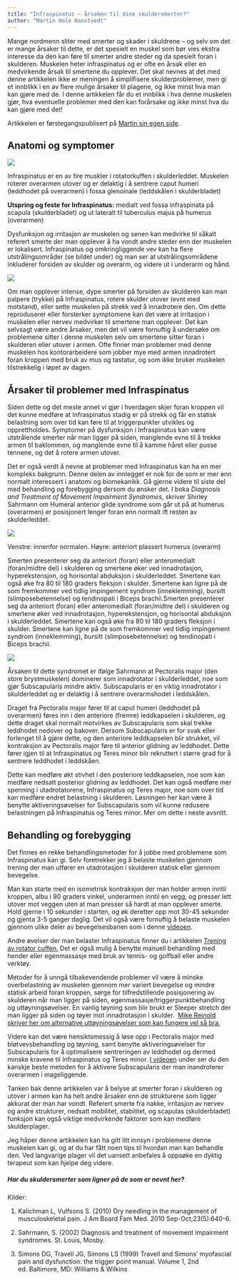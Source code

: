 ```yaml
---
title: "Infraspinatus – årsaken til dine skuldersmerter?"
author: "Martin Hole Hanstvedt"
---
```


Mange nordmenn sliter med smerter og skader i skuldrene – og selv om det er mange årsaker til dette, er det spesielt en muskel som bør vies ekstra interesse da den kan føre til smerter andre steder og da spesielt foran i skulderen. Muskelen heter infraspinatus og er ofte en årsak eller en medvirkende årsak til smertene du opplever. Det skal nevnes at det med denne artikkelen ikke er meningen å simplifisere skulderproblemer, men gi et innblikk i en av flere mulige årsaker til plagene, og ikke minst hva man kan gjøre med de. I denne artikkelen får du et innblikk i hva denne muskelen gjør, hva eventuelle problemer med den kan forårsake og ikke minst hva du kan gjøre med det!

Artikkelen er førstegangspublisert på [Martin sin egen side](http://martinhanstvedt.com/).

## Anatomi og symptomer

![](images/clipboard-3708204265.png)

Infraspinatus er en av fire muskler i rotatorkuffen i skulderleddet. Muskelen roterer overarmen utover og er delaktig i å sentrere caput humeri (leddhodet på overarmen) i fossa glenoinale (leddskålen i skulderbladet)

**Utspring og feste for Infraspinatus:** medialt ved fossa infraspinata på scapula (skulderbladet) og ut lateralt til tuberculus majus på humerus (overarmen)

Dysfunksjon og irritasjon av muskelen og senen kan medvirke til såkalt referert smerte der man opplever å ha vondt andre steder enn der muskelen er lokalisert. Infraspinatus og omkringliggende vev kan ha flere utstrålingsområder (se bildet under) og man ser at utstrålingsområdene inkluderer forsiden av skulder og overarm, og videre ut i underarm og hånd.

![](images/clipboard-3208474769.png)

Om man opplever intense, dype smerter på forsiden av skulderen kan man palpere (trykke) på Infraspinatus, rotere skulder utover (evnt med motstand), eller sette muskelen på strekk ved å innadrotere den. Om dette reproduserer eller forsterker symptomene kan det være at irritasjon i muskelen eller nervev medvirker til smertene man opplever. Det kan selvsagt være andre årsaker, men det vil være fornuftig å undersøke om problemene sitter i denne muskelen selv om smertene sitter foran i skulderen eller utover i armen. Ofte finner man problemer med denne muskelen hos kontorarbeidere som jobber mye med armen innadrotert foran kroppen med bruk av mus og tastatur, og som ikke bruker muskelen tilstrekkelig i løpet av dagen.

## Årsaker til problemer med Infraspinatus

Siden dette og det meste annet vi gjør i hverdagen skjer foran kroppen vil det kunne medføre at Infraspinatus stadig er på strekk og får en statisk belastning som over tid kan føre til at triggerpunkter utvikles og opprettholdes. Symptomer på dysfunksjon i Infraspinatus kan være utstrålende smerter når man ligger på siden, manglende evne til å trekke armen til baklommen, og manglende evne til å kamme håret eller pusse tennene, og det å rotere armen utover.

Det er også verdt å nevne at problemer med Infraspinatus kan ha en mer kompleks bakgrunn. Denne delen av innlegget er nok for de som er mer enn normalt interessert i anatomi og biomekanikk. Gå gjerne videre til siste del med behandling og forebygging dersom du ønsker det. I boka *Diagnosis and Treatment of Movement Impairment Syndromes*, skriver Shirley Sahrmann om Humeral anterior glide syndrome som går ut på at humerus (overarmen) er posisjonert lenger foran enn normalt ift resten av skulderleddet.

![](images/clipboard-811416096.png)

Venstre: innenfor normalen. Høyre: anteriort plassert humerus (overarm)

Smerten presenterer seg da anteriort (foran) eller anteromedialt (foran/midtre del) i skulderen og smertene øker ved innadrotasjon, hyperekstensjon, og horisontal abduksjon i skulderleddet. Smertene kan også øke fra 80 til 180 graders fleksjon i skulder. Smertene kan ligne på de som fremkommer ved tidlig impingement syndrom (inneklemming), bursitt (slimposebetennelse) og tendinopati i Biceps brachii.Smerten presenterer seg da anteriort (foran) eller anteromedialt (foran/midtre del) i skulderen og smertene øker ved innadrotasjon, hyperekstensjon, og horisontal abduksjon i skulderleddet. Smertene kan også øke fra 80 til 180 graders fleksjon i skulder. Smertene kan ligne på de som fremkommer ved tidlig impingement syndrom (inneklemming), bursitt (slimposebetennelse) og tendinopati i Biceps brachii.

![](images/clipboard-3732958936.png)

Årsaken til dette syndromet er ifølge Sahrmann at Pectoralis major (den store brystmuskelen) dominerer som innadrotator i skulderleddet, noe som gjør Subscapularis mindre aktiv. Subscapularis er en viktig innadrotator i skulderleddet og er delaktig i å sentrere overarmshodet i leddskålen.

Draget fra Pectoralis major fører til at caput humeri (leddhodet på overarmen) føres inn i den anteriore (fremre) leddkapselen i skulderen, og dette draget skal normalt motvirkes av Subscapularis som skal trekke leddhodet nedover og bakover. Dersom Subscapularis er for svak eller forlenget til å gjøre dette, og den anteriore leddkapselen blir strukket, vil kontraksjon av Pectoralis major føre til anterior glidning av leddhodet. Dette fører igjen til at Infraspinatus og Teres minor blir rekruttert i større grad for å sentrere leddhodet i leddskåen.

Dette kan medføre økt stivhet i den posteriore leddkapselen, noe som kan medføre nedsatt posterior glidning av leddhodet. Det kan også medføre mer spenning i utadrotatorene, Infraspinatus og Teres major, noe som over tid kan medføre endret belastning i skulderen. Løsningen her kan være å benytte aktiveringsøvelser for Subscapularis som vil kunne redusere belastningen på Infraspinatus og Teres minor. Mer om dette i neste avsnitt.

## Behandling og forebygging

Det finnes en rekke behandlingsmetoder for å jobbe med problemene som Infraspinatus kan gi. Selv foretrekker jeg å belaste muskelen gjennom trening der man utfører en utadrotasjon i skulderen statisk eller gjennom bevegelse.

Man kan starte med en isometrisk kontraksjon der man holder armen inntil kroppen, albu i 90 graders vinkel, underarmen inntil en vegg, og presser lett utover mot veggen uten at man presser så hardt at man opplever smerte. Hold gjerne i 10 sekunder i starten, og øk deretter opp mot 30-45 sekunder og gjenta 3-5 ganger daglig. Det vil også være fornuftig å belaste muskelen gjennom ulike deler av bevegelsesbanen som i denne [videoen](https://www.youtube.com/watch?v=U-gziX06GMM).

Andre øvelser der man belaster Infraspinatus finner du i artikkelen [Trening av rotator cuffen.](http://martinhanstvedt.com/2015/07/27/trening-av-rotator-cuff-skulder/) Det er også mulig å benytte manuell behandling med hender eller egenmassasje med bruk av tennis- og golfball eller andre verktøy.

Metoder for å unngå tilbakevendende problemer vil være å minske overbelastning av muskelen gjennom mer variert bevegelse og mindre statisk arbeid foran kroppen, sørge for tilfredstillende posisjonering av skulderen når man ligger på siden, egenmassasje/triggerpunktbehandling og uttøyningsøvelser. En vanlig tøyning som blir brukt er Sleeper stretch der man ligger på siden og tøyer mot innadrotasjon i skulder.  [Mike Reinold skriver her om alternative uttøyningsøvelser som kan fungere vel så bra.](http://www.mikereinold.com/2011/07/alternatives-to-the-sleeper-stretch-that-may-actually-work-better.html)

Videre kan det være hensiktsmessig å løse opp i Pectoralis major med bløtvevsbehandling og tøyning, samt benytte aktiveringsøvelser for Subscapularis for å optimalisere sentreringen av leddhodet og dermed minske kravene til Infraspinatus og Teres minor. [I videoen](http://www.youtube.com/watch?v=iSBRnrDNbG0) under ser du den kanskje beste metoden for å aktivere Subscapularis der man inandroterer overarmen i mageliggende.

Tanken bak denne artikkelen var å belyse at smerter foran i skulderen og utover i armen kan ha helt andre årsaker enn de strukturene som ligger akkurat der man har vondt. Referert smerte fra nakke, irritasjon av nervev og andre strukturer, nedsatt mobilitet, stabilitet, og scapulas (skulderbladet) funksjon kan også viktige medvirkende faktorer som kan medføre skulderplager.

Jeg håper denne artikkelen kan ha gitt litt innsyn i problemene denne muskelen kan gi, og at du har fått noen tips til hvordan man kan behandle den. Ved langvarige plager vil det uansett anbefales å oppsøke en dyktig terapeut som kan hjelpe deg videre.

##### Har du skuldersmerter som ligner på de som er nevnt her?

Kilder:

1.  Kalichman L, Vulfsons S. (2010) Dry needling in the management of musculoskeletal pain. J Am Board Fam Med. 2010 Sep-Oct;23(5):640-6.

2.  Sahrmann, S. (2002) Diagnosis and treatment of movement impairment syndromes. St. Louis, Mosby.

3.  Simons DG, Travell JG, Simons LS (1999) Travell and Simons’ myofascial pain and dysfunction: the trigger point manual. Volume 1, 2nd ed. Baltimore, MD: Williams & Wilkins
